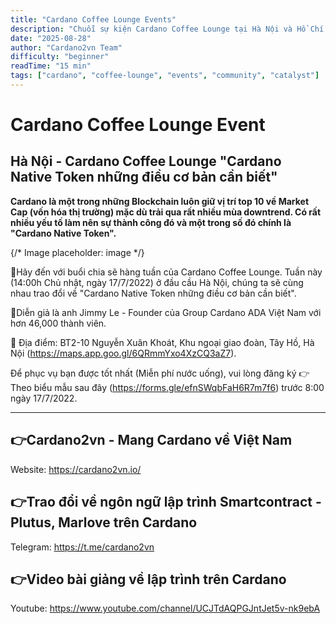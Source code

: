 ```yaml
---
title: "Cardano Coffee Lounge Events"
description: "Chuỗi sự kiện Cardano Coffee Lounge tại Hà Nội và Hồ Chí Minh"
date: "2025-08-28"
author: "Cardano2vn Team"
difficulty: "beginner"
readTime: "15 min"
tags: ["cardano", "coffee-lounge", "events", "community", "catalyst"]
---
```


# Cardano Coffee Lounge Event

## Hà Nội - Cardano Coffee Lounge "Cardano Native Token những điều cơ bản cần biết"

**Cardano là một trong những Blockchain luôn giữ vị trí top 10 về Market Cap (vốn hóa thị trường) mặc dù trải qua rất nhiều mùa downtrend. Có rất nhiều yếu tố làm nên sự thành công đó và một trong số đó chính là "Cardano Native Token".**

{/* Image placeholder: image */}

📣Hãy đến với buổi chia sẽ hàng tuần của Cardano Coffee Lounge. Tuần này (14:00h Chủ nhật, ngày 17/7/2022) ở đầu cầu Hà Nội, chúng ta sẽ cùng nhau trao đổi về "Cardano Native Token những điều cơ bản cần biết".

📣Diễn giả là anh Jimmy Le - Founder của Group Cardano ADA Việt Nam với hơn 46,000 thành viên.

📣 Địa điểm:  BT2-10 Nguyễn Xuân Khoát, Khu ngoại giao đoàn, Tây Hồ, Hà Nội (https://maps.app.goo.gl/6QRmmYxo4XzCQ3aZ7).

Để phục vụ bạn được tốt nhất (Miễn phí nước uống), vui lòng đăng ký 👉Theo biểu mẫu sau đây (https://forms.gle/efnSWqbFaH6R7m7f6) trước 8:00 ngày 17/7/2022.

---

## 👉Cardano2vn - Mang Cardano về Việt Nam

Website: https://cardano2vn.io/ 

## 👉Trao đổi về ngôn ngữ lập trình Smartcontract - Plutus, Marlove trên Cardano

Telegram: https://t.me/cardano2vn 

## 👉Video bài giảng về lập trình trên Cardano
Youtube: https://www.youtube.com/channel/UCJTdAQPGJntJet5v-nk9ebA 
